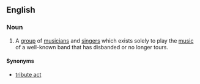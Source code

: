 ==English==

===Noun===
{{wikipedia|tribute act}}
{{en-noun|head=[[tribute]] [[band]]}}

# {{context|music}} A [[group]] of [[musician]]s and [[singer]]s which exists solely to play the [[music]] of a well-known band that has disbanded or no longer tours.

====Synonyms====
* [[tribute act]]